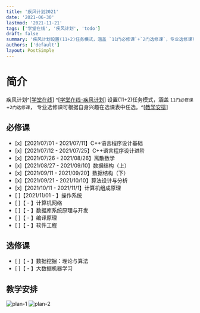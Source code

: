 ```yaml
---
title: '疾风计划2021'
date: '2021-06-30'
lastmod: '2021-11-21'
tags: ['学堂在线', '疾风计划', 'todo']
draft: false
summary: '疾风计划设置(11+2)任务模式，涵盖 `11门必修课`+`2门选修课`，专业选修课可根据自身兴趣在选课表中任选。'
authors: ['default']
layout: PostSimple
---
```


# 简介

<TOCInline toc={props.toc} exclude="简介" toHeading={2} />

疾风计划^[[学堂在线](https://www.xuetangx.com/)] ^[[学堂在线-疾风计划](https://www.xuetangx.com/program/XT08090037782102?channel=i.area.learn_title)]
设置(11+2)任务模式，涵盖 `11门必修课`+`2门选修课`，
专业选修课可根据自身兴趣在选课表中任选。^[[教学安排](https://docs.qq.com/sheet/DQlNsaUhHanJ3Rnhv?tab=ppxiem&_t=1637506279345)]

## 必修课

- [x]【2021/07/01 - 2021/07/11】C++语言程序设计基础
- [x]【2021/07/12 - 2021/07/25】C++语言程序设计进阶
- [x]【2021/07/26 - 2021/08/26】离散数学
- [x]【2021/08/27 - 2021/09/10】数据结构（上）
- [x]【2021/09/11 - 2021/09/20】数据结构（下）
- [x]【2021/09/21 - 2021/10/10】算法设计与分析
- [x]【2021/10/11 - 2021/11/1】计算机组成原理
- [ ]【2021/11/01 - 】操作系统
- [ ]【 - 】计算机网络
- [ ]【 - 】数据库系统原理与开发
- [ ]【 - 】编译原理
- [ ]【 - 】软件工程

## 选修课

- [ ]【 - 】数据挖掘：理论与算法
- [ ]【 - 】大数据机器学习

## 教学安排

![plan-1](/static/images/blastPlan/plan-1.png)
![plan-2](/static/images/blastPlan/plan-2.png)
